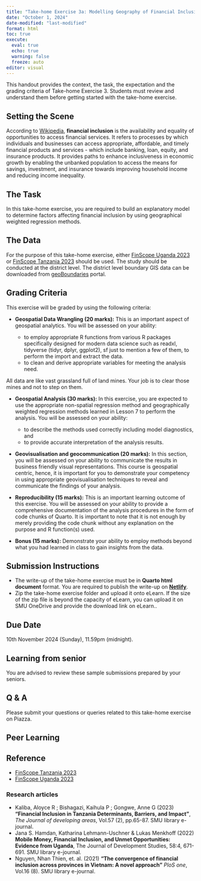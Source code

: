 ```yaml
---
title: "Take-home Exercise 3a: Modelling Geography of Financial Inclusion with Geographically Weighted Methods"
date: "October 1, 2024"
date-modified: "last-modified"
format: html
toc: true
execute: 
  eval: true
  echo: true
  warning: false
  freeze: auto
editor: visual
---
```


::: callout-important
This handout provides the context, the task, the expectation and the grading criteria of Take-home Exercise 3. Students must review and understand them before getting started with the take-home exercise.
:::

## Setting the Scene

According to [Wikipedia](https://en.wikipedia.org/wiki/Financial_inclusion), **financial inclusion** is the availability and equality of opportunities to access financial services.  It refers to processes by which individuals and businesses can access appropriate, affordable, and timely financial products and services - which include banking, loan, equity, and insurance products.  It provides paths to enhance inclusiveness in economic growth by enabling the unbanked population to access the means for savings, investment, and insurance towards improving household income and reducing income inequality. 

## The Task

In this take-home exercise, you are required to build an explanatory model to determine factors affecting financial inclusion by using geographical weighted regression methods.

## The Data

For the purpose of this take-home exercise, either [FinScope Uganda 2023](https://fsduganda.or.ug/data-sets-finscope-uganda-2023-survey-report/) or [FinScope Tanzania 2023](https://www.fsdt.or.tz/finscope/) should be used.  The study should be conducted at the district level.  The district level boundary GIS data can be downloaded from [geoBoundaries](https://www.geoboundaries.org/) portal.  

## Grading Criteria

This exercise will be graded by using the following criteria:

-   **Geospatial Data Wrangling (20 marks):** This is an important aspect of geospatial analytics. You will be assessed on your ability:

    -   to employ appropriate R functions from various R packages specifically designed for modern data science such as readxl, tidyverse (tidyr, dplyr, ggplot2), sf just to mention a few of them, to perform the import and extract the data.
    -   to clean and derive appropriate variables for meeting the analysis need.

::: callout-warning
All data are like vast grassland full of land mines. Your job is to clear those mines and not to step on them.
:::

-   **Geospatial Analysis (30 marks):** In this exercise, you are expected to use the appropriate non-spatial regression method and geographically weighted regression methods learned in Lesson 7 to perform the analysis. You will be assessed on your ability:

    -   to describe the methods used correctly including model diagnostics, and
    -   to provide accurate interpretation of the analysis results.

-   **Geovisualisation and geocommunication (20 marks):** In this section, you will be assessed on your ability to communicate the results in business friendly visual representations. This course is geospatial centric, hence, it is important for you to demonstrate your competency in using appropriate geovisualisation techniques to reveal and communicate the findings of your analysis.

-   **Reproducibility (15 marks):** This is an important learning outcome of this exercise. You will be assessed on your ability to provide a comprehensive documentation of the analysis procedures in the form of code chunks of Quarto. It is important to note that it is not enough by merely providing the code chunk without any explanation on the purpose and R function(s) used.

-   **Bonus (15 marks):** Demonstrate your ability to employ methods beyond what you had learned in class to gain insights from the data.

## Submission Instructions

-   The write-up of the take-home exercise must be in **Quarto html document** format. You are required to publish the write-up on [**Netlify**](https://www.netlify.com/).
-   Zip the take-home exercise folder and upload it onto eLearn. If the size of the zip file is beyond the capacity of eLearn, you can upload it on SMU OneDrive and provide the download link on eLearn..

## Due Date

10th November 2024 (Sunday), 11.59pm (midnight).

## Learning from senior

You are advised to review these sample submissions prepared by your seniors.


## Q & A

Please submit your questions or queries related to this take-home exercise on Piazza.

## Peer Learning

## Reference

-   [FinScope Tanzania 2023](https://www.afi-global.org/wp-content/uploads/2023/08/FinScopeTanzania-2023-Full-Report-Insights-that-Drive-Innovation.pdf)
-   [FinScope Uganda 2023](https://fsduganda.or.ug/finscope-uganda-2023-survey/)

### Research articles

-   Kaliba, Aloyce R ; Bishagazi, Kaihula P ; Gongwe, Anne G (2023) **"Financial Inclusion in Tanzania Determinants, Barriers, and Impact"**, *The Journal of developing areas*, Vol.57 (2), pp.65-87. SMU library e-journal.
-   Jana S. Hamdan, Katharina Lehmann-Uschner & Lukas Menkhoff (2022) **Mobile Money, Financial Inclusion, and Unmet Opportunities: Evidence from Uganda**, The Journal of Development Studies, 58:4, 671-691. SMU library e-journal.
-   Nguyen, Nhan Thien, et. al. (2021) **"The convergence of financial inclusion across provinces in Vietnam: A novel approach"** *PloS one*, Vol.16 (8). SMU library e-journal.
